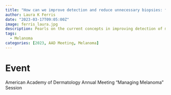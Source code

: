 ```yaml
---
title: "How can we improve detection and reduce unnecessary biopsies: from dermoscopy to artificial intelligence to non-invasive molecular testing?"
author: Laura K Ferris
date: "2023-03-17T09:05:00Z"
image: ferris_laura.jpg
description: Pearls on the current concepts in improving detection of melanoma
tags: 
  - Melanoma
categories: [2023, AAD Meeting, Melanoma]
---
```


# Event
American Academy of Dermatology Annual Meeting "Managing Melanoma" Session